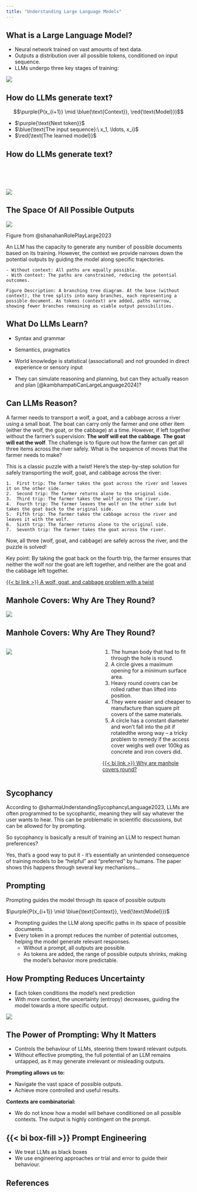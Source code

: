 ```yaml
---
title: "Understanding Large Language Models"
---
```


## What is a Large Language Model?

- Neural network trained on vast amounts of text data.
- Outputs a distribution over all possible tokens, conditioned on input sequence. 
- LLMs undergo three key stages of training:

![](../../assets/images/training.png)
 

 
## How do LLMs generate text?
$$
\newcommand{\purple}[1]{\color{purple}{#1}}
\newcommand{\red}[1]{\color{red}{#1}}
\newcommand{\blue}[1]{\color{blue}{#1}}
$$
$$\purple{P(x_{i+1}} \mid \blue{\text{Context}}, \red{\text{Model}})$$

<!-- $$P(x_{i+1} \mid \text{Context}, \text{Model})$$ -->

- $\purple{\text{Next token}}$
- $\blue{\text{The input sequence}:\ x_1, \ldots, x_i}$
- $\red{\text{The learned model}}$



## How do LLMs generate text?

<!-- $$\purple{P(x_{i+1}} \mid \blue{\text{Context}}, \red{\text{Model}})$$ -->
<br><br><br>

![](../../assets/images/once-upon-a-time.png)



## The Space Of All Possible Outputs

![](../../assets/images/multiverse.png)

::: {.attribution}
Figure from @shanahanRolePlayLarge2023
:::

::: {.notes}
An LLM has the capacity to generate any number of possible documents based on its training. However, the context we provide narrows down the potential outputs by guiding the model along specific trajectories.

	- Without context: All paths are equally possible.
	- With context: The paths are constrained, reducing the potential outcomes.

	Figure Description: A branching tree diagram. At the base (without context), the tree splits into many branches, each representing a possible document. As tokens (context) are added, paths narrow, showing fewer branches remaining as viable output possibilities.
:::


## What Do LLMs Learn?
<!-- $$\purple{P(x_{i+1}} \mid \blue{\text{Context}}, \red{\text{Model}})$$ -->

- Syntax and grammar
- Semantics, pragmatics
  
- World knowledge is statistical (associational) and not grounded in direct experience or sensory input

- They can simulate reasoning and planning, but can they actually reason and plan [@kambhampatiCanLargeLanguage2024]?


## Can LLMs Reason?

:::{.prompt-example}
A farmer needs to transport a wolf, a goat, and a cabbage across a river using a small boat. The boat can carry only the farmer and one other item (either the wolf, the goat, or the cabbage) at a time. However, if left together without the farmer's supervision: **The wolf will eat the cabbage**. **The goat will eat the wolf**. The challenge is to figure out how the farmer can get all three items across the river safely. What is the sequence of moves that the farmer needs to make?
:::


:::{.output-example}
This is a classic puzzle with a twist! Here’s the step-by-step solution for safely transporting the wolf, goat, and cabbage across the river:

	1.	First trip: The farmer takes the goat across the river and leaves it on the other side.
	2.	Second trip: The farmer returns alone to the original side.
	3.	Third trip: The farmer takes the wolf across the river.
	4.	Fourth trip: The farmer leaves the wolf on the other side but takes the goat back to the original side.
	5.	Fifth trip: The farmer takes the cabbage across the river and leaves it with the wolf.
	6.	Sixth trip: The farmer returns alone to the original side.
	7.	Seventh trip: The farmer takes the goat across the river.

Now, all three (wolf, goat, and cabbage) are safely across the river, and the puzzle is solved!

Key point: By taking the goat back on the fourth trip, the farmer ensures that neither the wolf nor the goat are left together, and neither are the goat and the cabbage left together.
:::



[{{< bi link >}} A wolf, goat, and cabbage problem with a twist](https://en.wikipedia.org/wiki/Wolf,_goat_and_cabbage_problem)


## Manhole Covers: Why Are They Round?


![](../../assets/images/manhole-cover.png)

## Manhole Covers: Why Are They Round?

:::: {.columns}
::: {.column width="50%"}
![](../../assets/images/manhole-cover.png)
:::
::: {.column width="50%"}
1. The human body that had to fit through the hole is round.
2. A circle gives a maximum opening for a minimum surface area.
3. Heavy round covers can be rolled rather than lifted into position.
4. They were easier and cheaper to manufacture than square pit
covers of the same materials.
5. A circle has a constant diameter and won’t fall into the pit if rotatedthe wrong way – a tricky problem to remedy if the access cover weighs well over 100kg as concrete and iron covers did.

[{{< bi link >}} Why are manhole covers round?](https://terrafirmaindustries.com.au/why-are-manhole-covers-round/)
:::
::::

## Sycophancy

According to @sharmaUnderstandingSycophancyLanguage2023, LLMs are often programmed to be sycophantic, meaning they will say whatever the user wants to hear. This can be problematic in scientific discussions, but can be allowed for by prompting.

:::{.prompt-example}
So sycophancy is basically a result of training an LLM to respect human preferences?
:::

:::{.output-example}
Yes, that's a good way to put it - it's essentially an unintended consequence of training models to be "helpful" and "preferred" by humans. The paper shows this happens through several key mechanisms...
:::

<!-- ## Probabilistic Reasoning

:::: {.columns}
::: {.column width="50%"}
- A system capable of reasoning about possible causes of
observable symptoms must perform probabilistic reasoning.
- LLMs cannot do this

:::
::: {.column width="50%"}
![](../../assets/images/probabilistic-reasoning.png)
:::
:::: -->

## Prompting 

Prompting guides the model through its space of possible outputs

$\purple{P(x_{i+1}} \mid \blue{\text{Context}}, \red{\text{Model}})$

- Prompting guides the LLM along specific paths in its space of
possible documents.
- Every token in a prompt reduces the number of potential
outcomes, helping the model generate relevant responses.
  - Without a prompt, all outputs are possible.
  - As tokens are added, the range of possible outputs
shrinks, making the model’s behavior more predictable.


## How Prompting Reduces Uncertainty

- Each token conditions the model's next prediction
- With more context, the uncertainty (entropy) decreases, guiding the model towards a more specific output.

![](../../assets/images/once-upon-a-time.png)

## The Power of Prompting: Why It Matters

- Controls the behaviour of LLMs, steering them toward relevant outputs.
- Without effective prompting, the full potential of an LLM remains untapped, as it may generate irrelevant or misleading outputs.

**Prompting allows us to:**

- Navigate the vast space of possible outputs. 
- Achieve more controlled and useful results.

**Contexts are combinatorial:**

- We do not know how a model will behave conditioned on all possible contexts.
The output is highly contingent on the prompt. 

## {{< bi box-fill >}} Prompt Engineering


- We treat LLMs as black boxes
- We use engineering approaches or trial and error to guide their behaviour.


## References {background-color="#D8DEE9"}

::: {#refs}
:::
